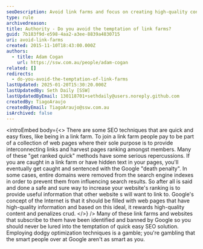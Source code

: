 ```yaml
---
seoDescription: Avoid link farms and focus on creating high-quality content that attracts natural links to improve your website's ranking.
type: rule
archivedreason:
title: Authority - Do you avoid the temptation of link farms?
guid: 7b183f9d-e598-4aa2-a3ee-8839a4830715
uri: avoid-link-farms
created: 2015-11-10T18:43:00.000Z
authors:
  - title: Adam Cogan
    url: https://ssw.com.au/people/adam-cogan
related: []
redirects:
  - do-you-avoid-the-temptation-of-link-farms
lastUpdated: 2025-01-20T15:30:20.000Z
lastUpdatedBy: Seth Daily [SSW]
lastUpdatedByEmail: 130118701+sethdaily@users.noreply.github.com
createdBy: TiagoAraujo
createdByEmail: TiagoAraujo@ssw.com.au
isArchived: false
---
```


<introEmbed
  body={<>
There are some SEO techniques that are quick and easy fixes, like being in a link farm. To join a link farm people pay to be part of a collection of web pages where their sole purpose is to provide interconnecting links and harvest pages ranking amongst members. Many of these "get ranked quick" methods have some serious repercussions. If you are caught in a link farm or have hidden text in your pages, you'll eventually get caught and sentenced with the Google "death penalty". In some cases, entire domains were removed from the search engine indexes in order to prevent them from influencing search results. So after all is said and done a safe and sure way to increase your website's ranking is to provide useful information that other website s will want to link to. Google's concept of the Internet is that it should be filled with web pages that have high-quality information and based on this ideal, it rewards high-quality content and penalizes crud.
  </>}
/>
Many of these link farms and websites that subscribe to them have been identified and banned by Google so you should never be lured into the temptation of quick easy SEO solution. Employing dodgy optimization techniques is a gamble; you're gambling that the smart people over at Google aren't as smart as you.
